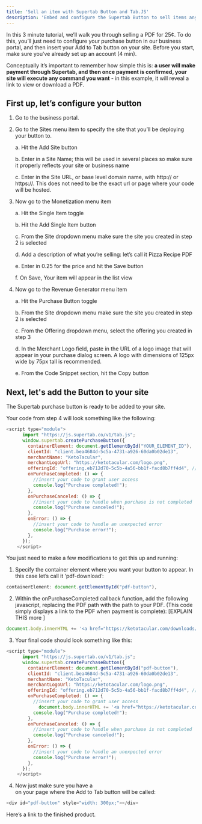 ```yaml
---
title: 'Sell an item with Supertab Button and Tab.JS'
description: 'Embed and configure the Supertab Button to sell items anywhere online.'
---
```


In this 3 minute tutorial, we’ll walk you through selling a PDF for 25¢. To do this, you’ll just need to configure your purchase button in our business portal, and then insert your Add to Tab button on your site. Before you start, make sure you’ve already set up an account (4 min). 

Conceptually it’s important to remember how simple this is: **a user will make payment through Supertab, and then once payment is confirmed, your site will execute any command you want** - in this example, it will reveal a link to view or download a PDF. 

## First up, let’s configure your button 
1. Go to the business portal. 
2. Go to the Sites menu item to specify the site that you’ll be deploying your button to. 
    
    a. Hit the Add Site button 
    
    b. Enter in a Site Name; this will be used in several places so make sure it properly reflects your site or business name 
    
    c. Enter in the Site URL, or base level domain name, with http:// or https://. This does not need to be the exact url or page where your code will be hosted. 
3. Now go to the Monetization menu item 
    
    a. Hit the Single Item toggle 
    
    b. Hit the Add Single Item button 
    
    c. From the Site dropdown menu make sure the site you created in step 2 is selected
    
    d. Add a description of what you’re selling: let’s call it Pizza Recipe PDF
    
    e. Enter in 0.25 for the price and hit the Save button 
    
    f. On Save, Your item will appear in the list view 
4. Now go to the Revenue Generator menu item

    a. Hit the Purchase Button toggle 
    
    b. From the Site dropdown menu make sure the site you created in step 2 is selected
    
    c. From the Offering dropdown menu, select the offering you created in step 3 
    
    d. In the Merchant Logo field, paste in the URL of a logo image that will appear in your purchase dialog screen. A logo with dimensions of 125px wide by 75px tall is recommended. 
    
    e. From the Code Snippet section, hit the Copy button 

## Next, let's add the Button to your site

The Supertab purchase button is ready to be added to your site. 

Your code from step 4 will look something like the following:

```javascript
<script type="module">
      import "https://js.supertab.co/v1/tab.js";
      window.supertab.createPurchaseButton({
        containerElement: document.getElementById("YOUR_ELEMENT_ID"),
        clientId: "client.bea4684d-5c5a-4731-a926-60da0b02de13",
        merchantName: "KetoTacular",
        merchantLogoUrl: "https://ketotacular.com/logo.png",
        offeringId: "offering.eb712d70-5c5b-4a56-bb1f-facd8b7ff4d4", // optional
        onPurchaseCompleted: () => {
          //insert your code to grant user access
          console.log("Purchase completed!");
        },
        onPurchaseCanceled: () => {
          //insert your code to handle when purchase is not completed
          console.log("Purchase canceled!");
        },
        onError: () => {
          //insert your code to handle an unexpected error
          console.log("Purchase error!");
        },
      });
    </script>
```

You just need to make a few modifications to get this up and running:

1. Specify the container element where you want your button to appear. In this case let’s call it ‘pdf-download’: 

```javascript
containerElement: document.getElementById("pdf-button"),

```

2. Within the onPurchaseCompleted callback function, add the following javascript, replacing the PDF path with the path to your PDF. (This code simply displays a link to the PDF when payment is complete): [EXPLAIN THIS more ] 

```javascript
document.body.innerHTML += '<a href="https://ketotacular.com/downloads/pizza_recipe.pdf">View the PDF</a>'; 

```

3. Your final code should look something like this: 

```javascript
<script type="module">
      import "https://js.supertab.co/v1/tab.js";
      window.supertab.createPurchaseButton({
        containerElement: document.getElementById("pdf-button"),
        clientId: "client.bea4684d-5c5a-4731-a926-60da0b02de13",
        merchantName: "KetoTacular",
        merchantLogoUrl: "https://ketotacular.com/logo.png",
        offeringId: "offering.eb712d70-5c5b-4a56-bb1f-facd8b7ff4d4", // optional
        onPurchaseCompleted: () => {
          //insert your code to grant user access 
            document.body.innerHTML += '<a href="https://ketotacular.com/downloads/pizza_recipe.pdf">View the PDF</a>'; 
          console.log("Purchase completed!");
        },
        onPurchaseCanceled: () => {
          //insert your code to handle when purchase is not completed 
          console.log("Purchase canceled!"); 
        },
        onError: () => {
          //insert your code to handle an unexpected error
          console.log("Purchase error!");
        },
      });
    </script> 

```

4. Now just make sure you have a <div> on your page where the Add to Tab button will be called: 

```javascript
<div id="pdf-button" style="width: 300px;"></div>
```

Here’s a link to the finished product. 
